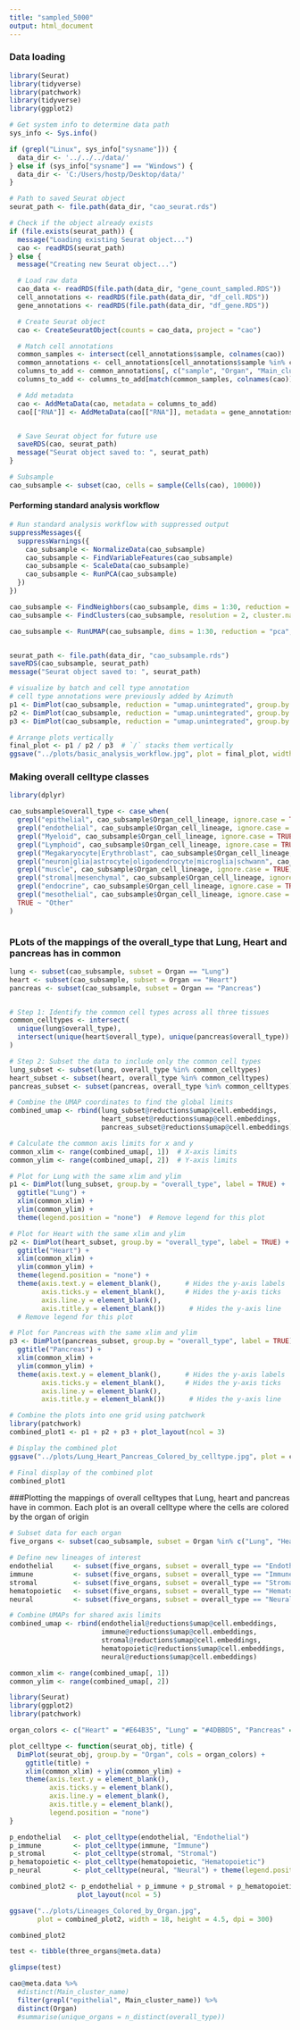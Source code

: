 ---
title: "sampled_5000"
output: html_document
---
### Data loading

```{r}
library(Seurat)
library(tidyverse)
library(patchwork)
library(tidyverse)
library(ggplot2)

# Get system info to determine data path
sys_info <- Sys.info()

if (grepl("Linux", sys_info["sysname"])) {
  data_dir <- '../../../data/'
} else if (sys_info["sysname"] == "Windows") {
  data_dir <- 'C:/Users/hostp/Desktop/data/'
}

# Path to saved Seurat object
seurat_path <- file.path(data_dir, "cao_seurat.rds")

# Check if the object already exists
if (file.exists(seurat_path)) {
  message("Loading existing Seurat object...")
  cao <- readRDS(seurat_path)
} else {
  message("Creating new Seurat object...")

  # Load raw data
  cao_data <- readRDS(file.path(data_dir, "gene_count_sampled.RDS"))
  cell_annotations <- readRDS(file.path(data_dir, "df_cell.RDS"))
  gene_annotations <- readRDS(file.path(data_dir, "df_gene.RDS"))

  # Create Seurat object
  cao <- CreateSeuratObject(counts = cao_data, project = "cao")

  # Match cell annotations
  common_samples <- intersect(cell_annotations$sample, colnames(cao))
  common_annotations <- cell_annotations[cell_annotations$sample %in% common_samples, ]
  columns_to_add <- common_annotations[, c("sample", "Organ", "Main_cluster_name", "Organ_cell_lineage")]
  columns_to_add <- columns_to_add[match(common_samples, colnames(cao)), ]

  # Add metadata
  cao <- AddMetaData(cao, metadata = columns_to_add)
  cao[["RNA"]] <- AddMetaData(cao[["RNA"]], metadata = gene_annotations)


  # Save Seurat object for future use
  saveRDS(cao, seurat_path)
  message("Seurat object saved to: ", seurat_path)
}

# Subsample
cao_subsample <- subset(cao, cells = sample(Cells(cao), 10000))

```

#### Performing standard analysis workflow

```{r}


# Run standard analysis workflow with suppressed output
suppressMessages({
  suppressWarnings({
    cao_subsample <- NormalizeData(cao_subsample)
    cao_subsample <- FindVariableFeatures(cao_subsample)
    cao_subsample <- ScaleData(cao_subsample)
    cao_subsample <- RunPCA(cao_subsample)
  })
})
```

```{r}
cao_subsample <- FindNeighbors(cao_subsample, dims = 1:30, reduction = "pca")
cao_subsample <- FindClusters(cao_subsample, resolution = 2, cluster.name = "unintegrated_clusters")
```

```{r fig-width=10, fig-height=10, out.width='100%'}

cao_subsample <- RunUMAP(cao_subsample, dims = 1:30, reduction = "pca", reduction.name = "umap.unintegrated")


seurat_path <- file.path(data_dir, "cao_subsample.rds")
saveRDS(cao_subsample, seurat_path)
message("Seurat object saved to: ", seurat_path)

# visualize by batch and cell type annotation
# cell type annotations were previously added by Azimuth
p1 <- DimPlot(cao_subsample, reduction = "umap.unintegrated", group.by = "seurat_clusters") 
p2 <- DimPlot(cao_subsample, reduction = "umap.unintegrated", group.by = "Organ") 
p3 <- DimPlot(cao_subsample, reduction = "umap.unintegrated", group.by = "Main_cluster_name") 

# Arrange plots vertically
final_plot <- p1 / p2 / p3  # `/` stacks them vertically
ggsave("../plots/basic_analysis_workflow.jpg", plot = final_plot, width = 40, height = 40, dpi = 300)
```

### Making overall celltype classes

```{r}
library(dplyr)

cao_subsample$overall_type <- case_when(
  grepl("epithelial", cao_subsample$Organ_cell_lineage, ignore.case = TRUE) ~ "Epithelial",
  grepl("endothelial", cao_subsample$Organ_cell_lineage, ignore.case = TRUE) ~ "Endothelial",
  grepl("Myeloid", cao_subsample$Organ_cell_lineage, ignore.case = TRUE) ~ "Immune",
  grepl("Lymphoid", cao_subsample$Organ_cell_lineage, ignore.case = TRUE) ~ "Immune",
  grepl("Megakaryocyte|Erythroblast", cao_subsample$Organ_cell_lineage, ignore.case = TRUE) ~ "Hematopoietic",
  grepl("neuron|glia|astrocyte|oligodendrocyte|microglia|schwann", cao_subsample$Organ_cell_lineage, ignore.case = TRUE) ~ "Neural",
  grepl("muscle", cao_subsample$Organ_cell_lineage, ignore.case = TRUE) ~ "Muscle",
  grepl("stromal|mesenchymal", cao_subsample$Organ_cell_lineage, ignore.case = TRUE) ~ "Stromal",
  grepl("endocrine", cao_subsample$Organ_cell_lineage, ignore.case = TRUE) ~ "Endocrine",
  grepl("mesothelial", cao_subsample$Organ_cell_lineage, ignore.case = TRUE) ~ "Mesothelial",
  TRUE ~ "Other"
)



```

### PLots of the mappings of the overall_type that Lung, Heart and pancreas has in common

```{r}



lung <- subset(cao_subsample, subset = Organ == "Lung")
heart <- subset(cao_subsample, subset = Organ == "Heart")
pancreas <- subset(cao_subsample, subset = Organ == "Pancreas")


# Step 1: Identify the common cell types across all three tissues
common_celltypes <- intersect(
  unique(lung$overall_type), 
  intersect(unique(heart$overall_type), unique(pancreas$overall_type))
)

# Step 2: Subset the data to include only the common cell types
lung_subset <- subset(lung, overall_type %in% common_celltypes)
heart_subset <- subset(heart, overall_type %in% common_celltypes)
pancreas_subset <- subset(pancreas, overall_type %in% common_celltypes)

# Combine the UMAP coordinates to find the global limits
combined_umap <- rbind(lung_subset@reductions$umap@cell.embeddings,
                       heart_subset@reductions$umap@cell.embeddings,
                       pancreas_subset@reductions$umap@cell.embeddings)

# Calculate the common axis limits for x and y
common_xlim <- range(combined_umap[, 1])  # X-axis limits
common_ylim <- range(combined_umap[, 2])  # Y-axis limits

# Plot for Lung with the same xlim and ylim
p1 <- DimPlot(lung_subset, group.by = "overall_type", label = TRUE) +
  ggtitle("Lung") +
  xlim(common_xlim) +
  ylim(common_ylim) +
  theme(legend.position = "none")  # Remove legend for this plot

# Plot for Heart with the same xlim and ylim
p2 <- DimPlot(heart_subset, group.by = "overall_type", label = TRUE) +
  ggtitle("Heart") +
  xlim(common_xlim) +
  ylim(common_ylim) +
  theme(legend.position = "none") +
  theme(axis.text.y = element_blank(),      # Hides the y-axis labels
        axis.ticks.y = element_blank(),     # Hides the y-axis ticks
        axis.line.y = element_blank(),
        axis.title.y = element_blank())      # Hides the y-axis line
  # Remove legend for this plot

# Plot for Pancreas with the same xlim and ylim
p3 <- DimPlot(pancreas_subset, group.by = "overall_type", label = TRUE) +
  ggtitle("Pancreas") +
  xlim(common_xlim) +
  ylim(common_ylim) +
  theme(axis.text.y = element_blank(),      # Hides the y-axis labels
        axis.ticks.y = element_blank(),     # Hides the y-axis ticks
        axis.line.y = element_blank(),
        axis.title.y = element_blank())      # Hides the y-axis line

# Combine the plots into one grid using patchwork
library(patchwork)
combined_plot1 <- p1 + p2 + p3 + plot_layout(ncol = 3) 

# Display the combined plot
ggsave("../plots/Lung_Heart_Pancreas_Colored_by_celltype.jpg", plot = combined_plot1, width = 10, height = 5, dpi = 300)

# Final display of the combined plot
combined_plot1


```

###Plotting the mappings of overall celltypes that Lung, heart and pancreas have in common. Each plot is an overall celltype where the cells are colored by the organ of origin

```{r}
# Subset data for each organ
five_organs <- subset(cao_subsample, subset = Organ %in% c("Lung", "Heart", "Pancreas"))

# Define new lineages of interest
endothelial     <- subset(five_organs, subset = overall_type == "Endothelial")
immune          <- subset(five_organs, subset = overall_type == "Immune")
stromal         <- subset(five_organs, subset = overall_type == "Stromal")
hematopoietic   <- subset(five_organs, subset = overall_type == "Hematopoietic")
neural          <- subset(five_organs, subset = overall_type == "Neural")

# Combine UMAPs for shared axis limits
combined_umap <- rbind(endothelial@reductions$umap@cell.embeddings,
                       immune@reductions$umap@cell.embeddings,
                       stromal@reductions$umap@cell.embeddings,
                       hematopoietic@reductions$umap@cell.embeddings,
                       neural@reductions$umap@cell.embeddings)

common_xlim <- range(combined_umap[, 1])
common_ylim <- range(combined_umap[, 2])


```

```{r}
library(Seurat)
library(ggplot2)
library(patchwork)

organ_colors <- c("Heart" = "#E64B35", "Lung" = "#4DBBD5", "Pancreas" = "#00A087")

plot_celltype <- function(seurat_obj, title) {
  DimPlot(seurat_obj, group.by = "Organ", cols = organ_colors) +
    ggtitle(title) +
    xlim(common_xlim) + ylim(common_ylim) +
    theme(axis.text.y = element_blank(),
          axis.ticks.y = element_blank(),
          axis.line.y = element_blank(),
          axis.title.y = element_blank(),
          legend.position = "none")
}

p_endothelial   <- plot_celltype(endothelial, "Endothelial")
p_immune        <- plot_celltype(immune, "Immune")
p_stromal       <- plot_celltype(stromal, "Stromal")
p_hematopoietic <- plot_celltype(hematopoietic, "Hematopoietic")
p_neural        <- plot_celltype(neural, "Neural") + theme(legend.position = "right")

combined_plot2 <- p_endothelial + p_immune + p_stromal + p_hematopoietic + p_neural + 
                 plot_layout(ncol = 5)

ggsave("../plots/Lineages_Colored_by_Organ.jpg",
       plot = combined_plot2, width = 18, height = 4.5, dpi = 300)

combined_plot2

```

```{r}
test <- tibble(three_organs@meta.data)

glimpse(test)
```

```{r}
cao@meta.data %>% 
  #distinct(Main_cluster_name)
  filter(grepl("epithelial", Main_cluster_name)) %>% 
  distinct(Organ)
  #summarise(unique_organs = n_distinct(overall_type))
```
